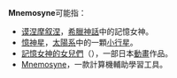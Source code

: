 '''Mnemosyne'''可能指：
*[[谟涅摩叙涅|谟涅摩叙涅]]，[[希臘神話|希臘神話]]中的記憶女神。
*[[憶神星|憶神星]]，[[太陽系|太陽系]]中的一顆[[小行星|小行星]]。
*[[記憶女神的女兒們|記憶女神的女兒們]]（{{lang|ja|Mnemosyne -ムネモシュネの娘たち-}}），一部日本[[動畫|動畫]]作品。
*[[Mnemosyne|Mnemosyne]]，一款計算機輔助學習工具。

{{disambig|Mnemosyne|Cat=非中文名称消歧义}}